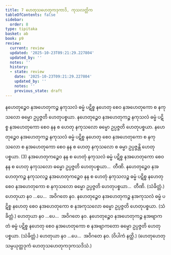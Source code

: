 ```yaml
---
title: 7 ဟေတုသဟေတုကဒုကာဒိ, ကုသလတ္တိက
tableOfContents: false
sidebar:
  order: 8
type: tipitaka
basket: ab
book: p9
review:
  current: review
  updated: '2025-10-23T09:21:29.227804'
  updated_by: ''
  notes: ''
  history:
  - state: review
    date: '2025-10-23T09:21:29.227804'
    updated_by: ''
    notes: ''
    previous_state: draft
---
```



<ReviewStatus review={frontmatter.review} showDetails={true} />

<HypothesisAnnotation frontmatter={frontmatter} />

<DynamicBreadcrumb />

<Division number="36" book="p9" e="ch" v="40" p="113">

<Paragraph number="104" book="p9">
နဟေတုဉ္စေဝ နအဟေတုကဉ္စ နကုသလံ ဓမ္မံ ပဋိစ္စ နဟေတု စေဝ နအဟေတုကော စ နကုသလော ဓမ္မော ဥပ္ပဇ္ဇတိ ဟေတုပစ္စယာ. နဟေတုဉ္စေဝ နအဟေတုကဉ္စ နကုသလံ ဓမ္မံ ပဋိစ္စ နအဟေတုကော စေဝ နန စ ဟေတု နကုသလော ဓမ္မော ဥပ္ပဇ္ဇတိ ဟေတုပစ္စယာ. နဟေတုဉ္စေဝ နအဟေတုကဉ္စ နကုသလံ ဓမ္မံ ပဋိစ္စ နဟေတု စေဝ နအဟေတုကော စ နကုသလော စ နအဟေတုကော စေဝ နန စ ဟေတု နကုသလော စ ဓမ္မာ ဥပ္ပဇ္ဇန္တိ ဟေတုပစ္စယာ. (3)
</Paragraph>

<Paragraph number="105" book="p9">
နအဟေတုကဉ္စေဝ နန စ ဟေတုံ နကုသလံ ဓမ္မံ ပဋိစ္စ နအဟေတုကော စေဝ နန စ ဟေတု နကုသလော ဓမ္မော ဥပ္ပဇ္ဇတိ ဟေတုပစ္စယာ…  တီဏိ.
</Paragraph>

<Paragraph number="106" book="p9">
နဟေတုဉ္စေဝ နအဟေတုကဉ္စ နကုသလဉ္စ နအဟေတုကဉ္စေဝ နန စ ဟေတုံ နကုသလဉ္စ ဓမ္မံ ပဋိစ္စ နဟေတု စေဝ နအဟေတုကော စ နကုသလော ဓမ္မော ဥပ္ပဇ္ဇတိ ဟေတုပစ္စယာ…  တီဏိ. (သံခိတ္တံ.)
</Paragraph>

<Paragraph number="107" book="p9">
ဟေတုယာ နဝ …ပေ…  အဝိဂတေ နဝ.
</Paragraph>

</Division>
<Division number="37" book="p9" e="ch" v="40" p="114">

<Paragraph number="108" book="p9">
နဟေတုဉ္စေဝ နအဟေတုကဉ္စ နအကုသလံ ဓမ္မံ ပဋိစ္စ နဟေတု စေဝ နအဟေတုကော စ နအကုသလော ဓမ္မော ဥပ္ပဇ္ဇတိ ဟေတုပစ္စယာ. (သံခိတ္တံ.)
</Paragraph>

<Paragraph number="109" book="p9">
ဟေတုယာ နဝ …ပေ…  အဝိဂတေ နဝ.
</Paragraph>

</Division>
<Division number="38" book="p9" e="ch" v="40" p="114">

<Paragraph number="110" book="p9">
နဟေတုဉ္စေဝ နအဟေတုကဉ္စ နအဗျာကတံ ဓမ္မံ ပဋိစ္စ နဟေတု စေဝ နအဟေတုကော စ နအဗျာကတော ဓမ္မော ဥပ္ပဇ္ဇတိ ဟေတုပစ္စယာ. (သံခိတ္တံ.)
</Paragraph>

<Paragraph number="111" book="p9">
ဟေတုယာ နဝ …ပေ…  အဝိဂတေ နဝ. (ဝိပါကံ နတ္ထိ.)
</Paragraph>

<Paragraph number="112" book="p9">
(ဟေတုဟေတုသမ္ပယုတ္တဒုကံ ဟေတုသဟေတုကဒုကသဒိသံ.)
</Paragraph>
</Division>